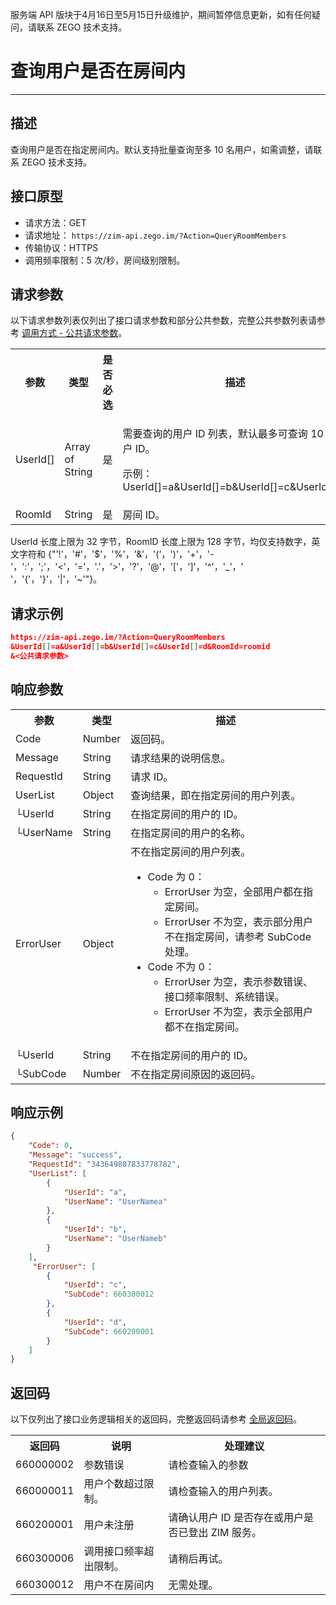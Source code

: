 <Warning title="警告">服务端 API 版块于4月16日至5月15日升级维护，期间暂停信息更新，如有任何疑问，请联系 ZEGO 技术支持。</Warning>
# 查询用户是否在房间内

- - -

## 描述

查询用户是否在指定房间内。默认支持批量查询至多 10 名用户，如需调整，请联系 ZEGO 技术支持。

## 接口原型

- 请求方法：GET
- 请求地址： `https://zim-api.zego.im/?Action=QueryRoomMembers`
- 传输协议：HTTPS
- 调用频率限制：5 次/秒，房间级别限制。

## 请求参数

以下请求参数列表仅列出了接口请求参数和部分公共参数，完整公共参数列表请参考 [调用方式 - 公共请求参数](../Accessing%20Server%20APIs.mdx#2-公共参数)。

<table>
<tbody><tr>
<th>参数</th>
<th>类型</th>
<th>是否必选</th>
<th>描述</th>
</tr>
<tr>
<td>UserId[]</td>
<td>Array of String</td>
<td>是</td>
<td><p>需要查询的用户 ID 列表，默认最多可查询 10 个用户 ID。</p><p>示例：UserId[]=a&UserId[]=b&UserId[]=c&UserId[]=d</p></td>
</tr>
<tr>
<td>RoomId</td>
<td>String</td>
<td>是</td>
<td>房间 ID。</td>
</tr>
</tbody></table>

<Note title="说明">

UserId 长度上限为 32 字节，RoomID 长度上限为 128 字节，均仅支持数字，英文字符和 {"'!'，'#'，'$'，'%'，'&'，'('，')'，'+'，'-'，':'，';'，'<'，'='，'.'，'>'，'?'，'@'，'['，']'，'^'，'_'，' '，'{'，'}'，'|'，'~'"}。
</Note>


## 请求示例

```json
https://zim-api.zego.im/?Action=QueryRoomMembers
&UserId[]=a&UserId[]=b&UserId[]=c&UserId[]=d&RoomId=roomid
&<公共请求参数>
```

## 响应参数

<table class="collapsible-table" >
<tbody><tr data-row-level="1">
<th>参数</th>
<th>类型</th>
<th>描述</th>
</tr>
<tr data-row-level="2">
<td>Code</td>
<td>Number</td>
<td>返回码。</td>
</tr>
<tr data-row-level="3">
<td>Message</td>
<td>String</td>
<td>请求结果的说明信息。</td>
</tr>
<tr data-row-level="4">
<td>RequestId</td>
<td>String</td>
<td>请求 ID。</td>
</tr>
<tr data-row-level="5" data-row-child="true">
<td>UserList</td>
<td>Object</td>
<td>查询结果，即在指定房间的用户列表。</td>
</tr>
<tr data-row-level="5-1">
<td>└UserId</td>
<td>String</td>
<td>在指定房间的用户的 ID。</td>
</tr>
<tr data-row-level="5-2">
<td>└UserName</td>
<td>String</td>
<td>在指定房间的用户的名称。</td>
</tr>
<tr data-row-level="6" data-row-child="true">
<td>ErrorUser</td>
<td>Object</td>
<td>
不在指定房间的用户列表。
<ul><li>
Code 为 0：
<ul><li>ErrorUser 为空，全部用户都在指定房间。</li><li>ErrorUser 不为空，表示部分用户不在指定房间，请参考 SubCode 处理。</li></ul>
</li>
<li>
Code 不为 0：
<ul><li>ErrorUser 为空，表示参数错误、接口频率限制、系统错误。</li><li>ErrorUser 不为空，表示全部用户都不在指定房间。</li></ul>
</li>
</ul></td>
</tr>
<tr data-row-level="6-1">
<td>└UserId</td>
<td>String</td>
<td>不在指定房间的用户的 ID。</td>
</tr>
<tr data-row-level="6-2">
<td>└SubCode</td>
<td>Number</td>
<td>不在指定房间原因的返回码。</td>
</tr>
</tbody></table>

## 响应示例

```json
{
    "Code": 0,
    "Message": "success",
    "RequestId": "343649807833778782",
    "UserList": [
        {
            "UserId": "a",
            "UserName": "UserNamea"
        },
        {
            "UserId": "b",
            "UserName": "UserNameb"
        }
    ],
     "ErrorUser": [
        {
            "UserId": "c",
            "SubCode": 660300012
        },
        {
            "UserId": "d",
            "SubCode": 660200001
        }
    ]
}
```

## 返回码

以下仅列出了接口业务逻辑相关的返回码，完整返回码请参考 [全局返回码](../Return%20codes.mdx)。

<table>
<tbody><tr>
<th>返回码</th>
<th>说明</th>
<th>处理建议</th>
</tr>
<tr>
<td>660000002</td>
<td>参数错误</td>
<td>请检查输入的参数</td>
</tr>
<tr>
<td>660000011</td>
<td>用户个数超过限制。</td>
<td>请检查输入的用户列表。</td>
</tr>
<tr>
<td>660200001</td>
<td>用户未注册</td>
<td>请确认用户 ID 是否存在或用户是否已登出 ZIM 服务。</td>
</tr>
<tr>
<td>660300006</td>
<td>调用接口频率超出限制。</td>
<td>请稍后再试。</td>
</tr>
<tr>
<td>660300012</td>
<td> 用户不在房间内</td>
<td>无需处理。</td>
</tr>
</tbody></table>
